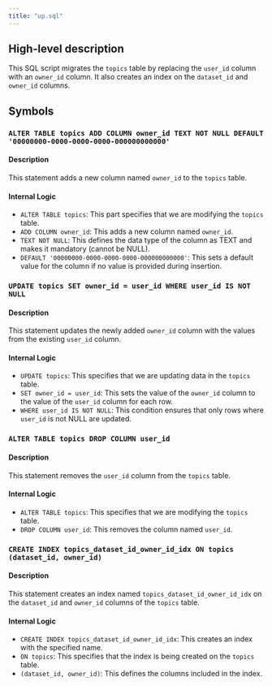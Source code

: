 ```yaml
---
title: "up.sql"
---
```


## High-level description
This SQL script migrates the `topics` table by replacing the `user_id` column with an `owner_id` column. It also creates an index on the `dataset_id` and `owner_id` columns.

## Symbols
### `ALTER TABLE topics ADD COLUMN owner_id TEXT NOT NULL DEFAULT '00000000-0000-0000-0000-000000000000'`
#### Description
This statement adds a new column named `owner_id` to the `topics` table. 

#### Internal Logic
*  `ALTER TABLE topics`: This part specifies that we are modifying the `topics` table.
*  `ADD COLUMN owner_id`: This adds a new column named `owner_id`.
*  `TEXT NOT NULL`: This defines the data type of the column as TEXT and makes it mandatory (cannot be NULL).
*  `DEFAULT '00000000-0000-0000-0000-000000000000'`: This sets a default value for the column if no value is provided during insertion.

### `UPDATE topics SET owner_id = user_id WHERE user_id IS NOT NULL`
#### Description
This statement updates the newly added `owner_id` column with the values from the existing `user_id` column.

#### Internal Logic
*  `UPDATE topics`: This specifies that we are updating data in the `topics` table.
*  `SET owner_id = user_id`: This sets the value of the `owner_id` column to the value of the `user_id` column for each row.
*  `WHERE user_id IS NOT NULL`: This condition ensures that only rows where `user_id` is not NULL are updated.

### `ALTER TABLE topics DROP COLUMN user_id`
#### Description
This statement removes the `user_id` column from the `topics` table.

#### Internal Logic
*  `ALTER TABLE topics`: This specifies that we are modifying the `topics` table.
*  `DROP COLUMN user_id`: This removes the column named `user_id`.

### `CREATE INDEX topics_dataset_id_owner_id_idx ON topics (dataset_id, owner_id)`
#### Description
This statement creates an index named `topics_dataset_id_owner_id_idx` on the `dataset_id` and `owner_id` columns of the `topics` table.

#### Internal Logic
*  `CREATE INDEX topics_dataset_id_owner_id_idx`: This creates an index with the specified name.
*  `ON topics`: This specifies that the index is being created on the `topics` table.
*  `(dataset_id, owner_id)`: This defines the columns included in the index. 
